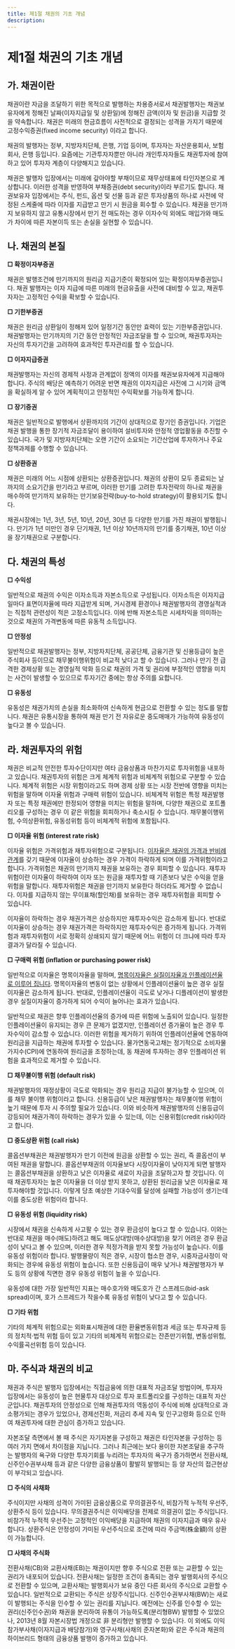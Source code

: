 ```yaml
---
title: 제1절 채권의 기초 개념
description: 
---
```


# 제1절 채권의 기초 개념

## 가. 채권이란

채권이란 자금을 조달하기 위한 목적으로 발행하는 차용증서로서 채권발행자는 채권보유자에게 정해진 날짜(이자지급일 및 상환일)에 정해진 금액(이자 및 원금)을 지급할 것을 약속합니다. 채권은 미래의 현금흐름이 사전적으로 결정되는 성격을 가지기 때문에 고정수익증권(fixed income security) 이라고 합니다.

채권의 발행자는 정부, 지방자치단체, 은행, 기업 등이며, 투자자는 자산운용회사, 보험회사, 은행 등입니다. 요즘에는 기관투자자뿐만 아니라 개인투자자들도 채권투자에 참여하고 있어 투자자 계층이 다양해지고 있습니다.

채권은 발행자 입장에서는 미래에 갚아야할 부채이므로 재무상태표에 타인자본으로 계상합니다. 이러한 성격을 반영하여 부채증권(debt security)이라 부르기도 합니다. 채권보유자 입장에서는 주식, 펀드, 옵션 및 선물 등과 같은 투자상품의 하나로 사전에 약정된 스케줄에 따라 이자를 지급받고 만기 시 원금을 회수할 수 있습니다. 채권을 만기까지 보유하지 않고 유통시장에서 만기 전 매도하는 경우 이자수익 외에도 매입가와 매도가 차이에 따른 자본이득 또는 손실을 실현할 수 있습니다.

## 나. 채권의 본질

**□ 확정이자부증권**

채권은 발행조건에 만기까지의 원리금 지급기준이 확정되어 있는 확정이자부증권입니다. 채권 발행자는 이자 지급에 따른 미래의 현금유출을 사전에 대비할 수 있고, 채권투자자는 고정적인 수익을 확보할 수 있습니다. 

**□ 기한부증권**

채권은 원리금 상환일이 정해져 있어 일정기간 동안만 효력이 있는 기한부증권입니다. 채권발행자는 만기까지의 기간 동안 안정적인 자금조달을 할 수 있으며, 채권투자자는 자신의 투자기간을 고려하여 효과적인 투자관리를 할 수 있습니다.

**□ 이자지급증권**

채권발행자는 자신의 경제적 사정과 관계없이 정액의 이자를 채권보유자에게 지급해야 합니다. 주식의 배당은 예측하기 어려운 반면 채권의 이자지급은 사전에 그 시기와 금액을 확실하게 알 수 있어 계획적이고 안정적인 수익확보를 가능하게 합니다.

**□ 장기증권**

채권은 일반적으로 발행에서 상환까지의 기간이 상대적으로 장기인 증권입니다. 기업은 채권 발행을 통한 장기적 자금조달이 용이하여 설비투자와 안정적 영업활동을 추진할 수 있습니다. 국가 및 지방자치단체는 오랜 기간이 소요되는 기간산업에 투자하거나 주요 정책과제를 수행할 수 있습니다.

**□ 상환증권**

채권은 미래의 어느 시점에 상환되는 상환증권입니다. 채권의 상환이 모두 종료되는 날까지의 소요기간을 만기라고 부르며, 이러한 만기를 고려한 투자전략의 하나로 채권을 매수하여 만기까지 보유하는 만기보유전략(buy-to-hold strategy)이 활용되기도 합니다.
 
채권시장에는 1년, 3년, 5년, 10년, 20년, 30년 등 다양한 만기를 가진 채권이 발행됩니다. 만기가 1년 미만인 경우 단기채권, 1년 이상 10년까지의 만기를 중기채권, 10년 이상을 장기채권으로 구분합니다. 

<GCenterImg src="/bm/110_1_tab.jpg" caption="2014년 말 현재 상장채권 잔존기간별 상장현황" />

## 다. 채권의 특성

**□ 수익성**

일반적으로 채권의 수익은 이자소득과 자본소득으로 구성됩니다. 이자소득은 이자지급일마다 표면이자율에 따라 지급받게 되며, 거시경제 환경이나 채권발행자의 경영실적과는 직접적 관련성이 적은 고정소득입니다. 이에 반해 자본소득은 시세차익을 의미하는 것으로 채권의 가격변동에 따른 유동적 소득입니다.

**□ 안정성**

일반적으로 채권발행자는 정부, 지방자치단체, 공공단체, 금융기관 및 신용등급이 높은 주식회사 등이므로 채무불이행위험이 비교적 낮다고 할 수 있습니다. 그러나 만기 전 급격한 경제상황 또는 경영실적 악화 등으로 채권의 가격 및 권리에 부정적인 영향을 미치는 사건이 발생할 수 있으므로 투자기간 중에는 항상 주의를 요합니다.

**□ 유동성**

유동성은 채권가치의 손실을 최소화하여 신속하게 현금으로 전환할 수 있는 정도를 말합니다. 채권은 유통시장을 통하여 채권 만기 전 자유로운 중도매매가 가능하여 유동성이 높다고 볼 수 있습니다. 

## 라. 채권투자의 위험

채권은 비교적 안전한 투자수단이지만 여타 금융상품과 마찬가지로 투자위험을 내포하고 있습니다. 채권투자의 위험은 크게 체계적 위험과 비체계적 위험으로 구분할 수 있습니다. 체계적 위험은 시장 위험이라고도 하며 경제 상황 또는 시장 전반에 영향을 미치는 위험을 말하며 이자율 위험과 구매력 위험이 있습니다. 비체계적 위험은 특정 채권발행자 또는 특정 채권에만 한정되어 영향을 미치는 위험을 말하며, 다양한 채권으로 포트폴리오를 구성하는 경우 이 같은 위험을 회피하거나 축소시킬 수 있습니다. 채무불이행위험, 수의상환위험, 유동성위험 등이 비체계적 위험에 포함됩니다.

<GCenterImg src="/bm/110_2_pic.jpg" caption="채권투자의 위험" />

**□ 이자율 위험 (interest rate risk)**

이자율 위험은 가격위험과 재투자위험으로 구분됩니다. <u>이자율은 채권의 가격과 반비례 관계</u><GTooltipIcon desc="이자율이 상승하는 경우 높은 이자수익을 얻을 수 있는 신규 발행채권을 선호하게 되고, 낮은 이자율의 기존 채권에 대한 수요는 줄어듦. 수요가 줄어든 채권가격은 하락하여 이자율과 채권가격은 반비례 관계를 갖게 됨" severity="info"/>를 갖기 때문에 이자율이 상승하는 경우 가격이 하락하게 되며 이를 가격위험이라고 합니다. 가격위험은 채권의 만기까지 채권을 보유하는 경우 회피할 수 있습니다. 재투자위험이란 이자율이 하락하여 이자 또는 원금을 재투자할 때 기존보다 낮은 수익을 얻을 위험을 말합니다. 재투자위험은 채권을 만기까지 보유한다 하더라도 제거할 수 없습니다. 이자를 지급하지 않는 무이표채(할인채)를 보유하는 경우 재투자위험을 회피할 수 있습니다.

이자율이 하락하는 경우 채권가격은 상승하지만 재투자수익은 감소하게 됩니다. 반대로 이자율이 상승하는 경우 채권가격은 하락하지만 재투자수익은 증가하게 됩니다. 가격위험과 재투자위험이 서로 정확히 상쇄되지 않기 때문에 어느 위험이 더 크냐에 따라 투자 결과가 달라질 수 있습니다.

<GCenterImg src="/bm/110_3_pic.jpg" caption="이자율 변동 시 채권가격과 재투자수익률의 변화 및 투자결과" />

**□ 구매력 위험 (inflation or purchasing power risk)**

일반적으로 이자율은 명목이자율을 말하며, <u>명목이자율은 실질이자율과 인플레이션율로 이루어 집니다</u><GTooltipIcon desc="피셔방정식 : 명목이자율 = 실질이자율 + 인플레이션율" severity="info"/>. 명목이자율의 변동이 없는 상황에서 인플레이션율이 높은 경우 실질이자율은 감소하게 됩니다. 반대로, 인플레이션율이 극도로 낮거나 디플레이션이 발생한 경우 실질이자율이 증가하게 되어 수익이 늘어나는 효과가 있습니다.

일반적으로 채권은 향후 인플레이션율의 증가에 따른 위험에 노출되어 있습니다. 일정한 인플레이션율이 유지되는 경우 큰 문제가 없겠지만, 인플레이션 증가율이 높은 경우 투자수익이 감소할 수 있습니다. 이러한 위험을 제거하기 위하여 인플레이션율에 연동하여 원리금을 지급하는 채권에 투자할 수 있습니다. 물가연동국고채는 정기적으로 소비자물가지수(CPI)에 연동하여 원리금을 조정하는데, 동 채권에 투자하는 경우 인플레이션 위험을 효과적으로 제거할 수 있습니다.

**□ 채무불이행 위험 (default risk)**

채권발행자의 재정상황이 극도로 악화되는 경우 원리금 지급이 불가능할 수 있으며, 이를 채무 불이행 위험이라고 합니다. 신용등급이 낮은 채권발행자는 채무불이행 위험이 높기 때문에 투자 시 주의할 필요가 있습니다. 이와 비슷하게 채권발행자의 신용등급이 강등되어 채권가격이 하락하는 경우가 있을 수 있는데, 이는 신용위험(credit risk)이라고 합니다.

**□ 중도상환 위험 (call risk)**

콜옵션부채권은 채권발행자가 만기 이전에 원금을 상환할 수 있는 권리, 즉 콜옵션이 부여된 채권을 말합니다. 콜옵션부채권의 이자율보다 시장이자율이 낮아지게 되면 발행자는 콜옵션부채권을 상환하고 낮은 이자율로 새로이 자금을 조달하고자 할 것입니다. 이 때 채권투자자는 높은 이자율을 더 이상 받지 못하고, 상환된 원리금을 낮은 이자율로 재투자해야할 것입니다. 이렇게 당초 예상한 기대수익률 달성에 실패할 가능성이 생기는데 이를 중도상환 위험이라 합니다. 

**□ 유동성 위험 (liquidity risk)**

시장에서 채권을 신속하게 사고팔 수 있는 경우 환금성이 높다고 할 수 있습니다. 이와는 반대로 채권을 매수(매도)하려고 해도 매도상대방(매수상대방)을 찾기 어려운 경우 환금성이 낮다고 볼 수 있으며, 이러한 경우 적정가격을 받지 못할 가능성이 높습니다. 이를 유동성 위험이라 합니다. 발행물량이 적은 경우, 시장이 협소한 경우, 시중자금사정이 악화되는 경우에 유동성 위험이 높습니다. 또한 신용등급이 매우 낮거나 채권발행자가 부도 등의 상황에 직면한 경우 유동성 위험이 높을 수 있습니다.

유동성에 대한 가장 일반적인 지표는 매수호가와 매도호가 간 스프레드(bid-ask spread)이며, 호가 스프레드가 작을수록 유동성 위험이 낮다고 할 수 있습니다.

**□ 기타 위험**

기타의 체계적 위험으로는 외화표시채권에 대한 환율변동위험과 세금 또는 투자규제 등의 정치적·법적 위험 등이 있고 기타의 비체계적 위험으로는 잔존만기위험, 변동성위험, 수익률곡선위험 등이 있습니다.

## 마. 주식과 채권의 비교

채권과 주식은 발행자 입장에서는 직접금융에 의한 대표적 자금조달 방법이며, 투자자 입장에서는 유동성이 높은 현물투자 대상으로 투자 포트폴리오를 구성하는 대표적 자산군입니다. 채권투자의 안정성으로 인해 채권투자의 역동성이 주식에 비해 상대적으로 과소평가되는 경우가 있었으나, 경제선진화, 저금리 추세 지속 및 인구고령화 등으로 인하여 채권투자에 대한 관심이 증가하고 있습니다. 

자본조달 측면에서 볼 때 주식은 자기자본을 구성하고 채권은 타인자본을 구성하는 등 여러 가지 면에서 차이점을 지닙니다. 그러나 최근에는 보다 용이한 자본조달을 추구하는 발행자의 욕구와 다양한 투자기회를 누리려는 투자자의 욕구가 증가하면서 전환사채, 신주인수권부사채 등과 같은 다양한 금융상품이 활발히 발행되는 등 양 자산의 접근현상이 부각되고 있습니다.

<GCenterImg src="/bm/110_4_pic.jpg" caption="상장주식시가총액 및 채권수익률의 최근 추이" />

**□ 주식의 사채화**

주식이지만 사채의 성격이 가미된 금융상품으로 무의결권주식, 비참가적 누적적 우선주, 상환주식 등이 있습니다. 무의결권주식은 이익배당을 전제로 의결권이 없는 주식입니다. 비참가적 누적적 우선주는 고정적인 이익배당을 지급하여 채권의 이자지급과 매우 유사합니다. 상환주식은 안정성이 가미된 우선주식으로 조건에 따라 주금액(株金額)의 상환이 가능합니다.

**□ 사채의 주식화**

전환사채(CB)와 교환사채(EB)는 채권이지만 향후 주식으로 전환 또는 교환할 수 있는 권리가 내포되어 있습니다. 전환사채는 일정한 조건이 충족되는 경우 발행회사의 주식으로 전환할 수 있으며, 교환사채는 발행회사가 보유 중인 다른 회사의 주식으로 교환할 수 있습니다. 일반적으로 교환되는 주식은 상장주식입니다. 신주인수권부사채(BW)는 새로이 발행되는 주식을 인수할 수 있는 권리를 지닙니다. 예전에는 신주를 인수할 수 있는 권리(신주인수권)와 채권을 분리하여 유통이 가능하도록(분리형BW) 발행할 수 있었으나, 2013년 8월 자본시장법 개정으로 非 분리형만 발행할 수 있습니다. 이 외에도 이익참가부사채(이자지급과 배당참가)와 영구사채(사채의 준자본화)와 같은 주식과 채권의 하이브리드 형태의 금융상품 발행이 증가하고 있습니다.

<GCenterImg src="/bm/110_5_tab.jpg" caption="주식과 사채의 비교" />
